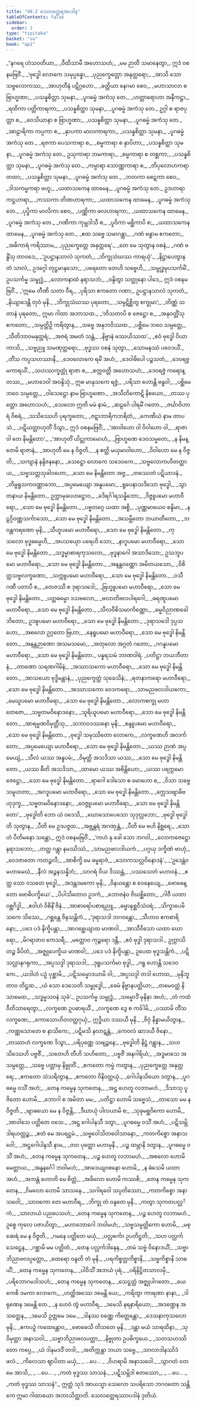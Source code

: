```yaml
---
title: "40.2 သေလတ္ထေရအပဒါန"
tableOfContents: false
sidebar:
  order: 3
type: "tipitaka"
basket: "su"
book: "ap1"
---
```



<DynamicBreadcrumb />

<Division number="208" book="ap1">

<Paragraph number="4507" type="verses" book="ap1">
_“နဂရေ ဟံသဝတိယာ,_  
_ဝီထိသာမီ အဟောသဟံ;_  
_မမ ဉာတီ သမာနေတွာ,_  
ဣဒံ ဝစနမဗြဝိံ._  

</Paragraph>

</Division>
<Division number="209" book="ap1">

<Paragraph number="4508" type="verses" book="ap1">
_‘ဗုဒ္ဓေါ လောကေ သမုပ္ပန္နော,_  
_ပုညက္ခေတ္တော အနုတ္တရော;_  
_အာသိ သော သဗ္ဗလောကဿ,_  
_အာဟုတီနံ ပဋိဂ္ဂဟော._  

</Paragraph>

</Division>
<Division number="210" book="ap1">

<Paragraph number="4509" type="verses" book="ap1">
_ခတ္တိယာ နေဂမာ စေဝ,_  
_မဟာသာလာ စ ဗြာဟ္မဏာ;_  
_ပသန္နစိတ္တာ သုမနာ,_  
_ပူဂဓမ္မံ အကံသု တေ._  

</Paragraph>

</Division>
<Division number="211" book="ap1">

<Paragraph number="4510" type="verses" book="ap1">
_ဟတ္ထာရောဟာ အနီကဋ္ဌာ,_  
_ရထိကာ ပတ္တိကာရကာ;_  
_ပသန္နစိတ္တာ သုမနာ,_  
_ပူဂဓမ္မံ အကံသု တေ._  

</Paragraph>

</Division>
<Division number="212" book="ap1">

<Paragraph number="4511" type="verses" book="ap1">
ဥဂ္ဂါ စ ရာဇပုတ္တာ စ,_  
_ဝေသိယာနာ စ ဗြာဟ္မဏာ;_  
_ပသန္နစိတ္တာ သုမနာ,_  
_ပူဂဓမ္မံ အကံသု တေ._  

</Paragraph>

</Division>
<Division number="213" book="ap1">

<Paragraph number="4512" type="verses" book="ap1">
_အာဠာရိကာ ကပ္ပကာ စ,_  
_နှာပကာ မာလကာရကာ;_  
_ပသန္နစိတ္တာ သုမနာ,_  
_ပူဂဓမ္မံ အကံသု တေ._  

</Paragraph>

</Division>
<Division number="214" book="ap1">

<Paragraph number="4513" type="verses" book="ap1">
_ရဇကာ ပေသကာရာ စ,_  
_စမ္မကာရာ စ နှာပိတာ;_  
_ပသန္နစိတ္တာ သုမနာ,_  
_ပူဂဓမ္မံ အကံသု တေ._  

</Paragraph>

</Division>
<Division number="215" book="ap1">

<Paragraph number="4514" type="verses" book="ap1">
ဥသုကာရာ ဘမကာရာ,_  
_စမ္မကာရာ စ တစ္ဆကာ;_  
_ပသန္နစိတ္တာ သုမနာ,_  
_ပူဂဓမ္မံ အကံသု တေ._  

</Paragraph>

</Division>
<Division number="216" book="ap1">

<Paragraph number="4515" type="verses" book="ap1">
_ကမ္မာရာ သောဏ္ဏကာရာ စ,_  
_တိပုလောဟကရာ တထာ;_  
_ပသန္နစိတ္တာ သုမနာ,_  
_ပူဂဓမ္မံ အကံသု တေ._  

</Paragraph>

</Division>
<Division number="217" book="ap1">

<Paragraph number="4516" type="verses" book="ap1">
_ဘတကာ စေဋကာ စေဝ,_  
_ဒါသကမ္မကရာ ဗဟူ;_  
_ယထာသကေန ထာမေန,_  
_ပူဂဓမ္မံ အကံသု တေ._  

</Paragraph>

</Division>
<Division number="218" book="ap1">

<Paragraph number="4517" type="verses" book="ap1">
ဥဒဟာရာ ကဋ္ဌဟာရာ,_  
_ကဿကာ တိဏဟာရကာ;_  
_ယထာသကေန ထာမေန,_  
_ပူဂဓမ္မံ အကံသု တေ._  

</Paragraph>

</Division>
<Division number="219" book="ap1">

<Paragraph number="4518" type="verses" book="ap1">
_ပုပ္ဖိကာ မာလိကာ စေဝ,_  
_ပဏ္ဏိကာ ဖလဟာရကာ;_  
_ယထာသကေန ထာမေန,_  
_ပူဂဓမ္မံ အကံသု တေ._  

</Paragraph>

</Division>
<Division number="220" book="ap1">

<Paragraph number="4519" type="verses" book="ap1">
_ဂဏိကာ ကုမ္ဘဒါသီ စ,_  
_ပူဝိကာ မစ္ဆိကာပိ စ;_  
_ယထာသကေန ထာမေန,_  
_ပူဂဓမ္မံ အကံသု တေ._  

</Paragraph>

</Division>
<Division number="221" book="ap1">

<Paragraph number="4520" type="verses" book="ap1">
_ဧထ သဗ္ဗေ သမာဂန္တွာ,_  
_ဂဏံ ဗန္ဓာမ ဧကတော;_  
_အဓိကာရံ ကရိဿာမ,_  
_ပုညက္ခေတ္တေ အနုတ္တရေ’._  

</Paragraph>

</Division>
<Division number="222" book="ap1">

<Paragraph number="4521" type="verses" book="ap1">
_တေ မေ သုတွာန ဝစနံ,_  
_ဂဏံ ဗန္ဓိံသု တာဝဒေ;_  
_‘ဥပဋ္ဌာနသာလံ သုကတံ,_  
_ဘိက္ခုသံဃဿ ကာရယုံ’._  

</Paragraph>

</Division>
<Division number="223" book="ap1">

<Paragraph number="4522" type="verses" book="ap1">
_နိဋ္ဌာပေတွာန တံ သာလံ,_  
ဥဒဂ္ဂေါ တုဋ္ဌမာနသော;_  
_ပရေတော တေဟိ သဗ္ဗေဟိ,_  
_သမ္ဗုဒ္ဓမုပသင်္ကမိံ._  

</Paragraph>

</Division>
<Division number="224" book="ap1">

<Paragraph number="4523" book="ap1">
ဥပသင်္ကမ္မ သမ္ဗုဒ္ဓံ,_  
_လောကနာထံ နရာသဘံ;_  
_ဝန္ဒိတွာ သတ္ထုနော ပါဒေ,_  
ဣဒံ ဝစနမဗြဝိံ._  

</Paragraph>

</Division>
<Division number="225" book="ap1">

<Paragraph number="4524" type="verses" book="ap1">
_‘ဣမေ တီဏိ သတာ ဝီရ,_  
_ပုရိသာ ဧကတော ဂဏာ;_  
ဥပဋ္ဌာနသာလံ သုကတံ,_  
_နိယျာဒေန္တိ တုဝံ မုနိ._  

</Paragraph>

</Division>
<Division number="226" book="ap1">

<Paragraph number="4525" type="verses" book="ap1">
_ဘိက္ခုသံဃဿ ပုရတော,_  
_သမ္ပဋိစ္ဆိတွ စက္ခုမာ’;_  
_တိဏ္ဏံ သတာနံ ပုရတော,_  
ဣမာ ဂါထာ အဘာသထ._  

</Paragraph>

</Division>
<Division number="227" book="ap1">

<Paragraph number="4526" type="verses" book="ap1">
_‘တိသတာပိ စ ဇေဋ္ဌော စ,_  
_အနုဝတ္တိံသု ဧကတော;_  
_သမ္ပတ္တိဉှိ ကရိတွာန,_  
_သဗ္ဗေ အနုဘဝိဿထ._  

</Paragraph>

</Division>
<Division number="228" book="ap1">

<Paragraph number="4527" type="verses" book="ap1">
_ပစ္ဆိမေ ဘဝေ သမ္ပတ္တေ,_  
_သီတိဘာဝမနုတ္တရံ;_  
_အဇရံ အမတံ သန္တံ,_  
_နိဗ္ဗာနံ ဖဿယိဿထ’._  

</Paragraph>

</Division>
<Division number="229" book="ap1">

<Paragraph number="4528" type="verses" book="ap1">
_ဧဝံ ဗုဒ္ဓေါ ဝိယာကာသိ,_  
_သဗ္ဗညူ သမဏုတ္တရော;_  
_ဗုဒ္ဓဿ ဝစနံ သုတွာ,_  
_သောမနဿံ ပဝေဒယိံ._  

</Paragraph>

</Division>
<Division number="230" book="ap1">

<Paragraph number="4529" type="verses" book="ap1">
_တိံသ ကပ္ပသဟဿာနိ,_  
_ဒေဝလောကေ ရမိံ အဟံ;_  
_ဒေဝါဓိပေါ ပဉ္စသတံ,_  
_ဒေဝရဇ္ဇမကာရယိံ._  

</Paragraph>

</Division>
<Division number="231" book="ap1">

<Paragraph number="4530" type="verses" book="ap1">
_သဟဿက္ခတ္တုံ ရာဇာ စ,_  
_စက္ကဝတ္တီ အဟောသဟံ;_  
_ဒေဝရဇ္ဇံ ကရောန္တဿ,_  
_မဟာဒေဝါ အဝန္ဒိသုံ._  

</Paragraph>

</Division>
<Division number="232" book="ap1">

<Paragraph number="4531" type="verses" book="ap1">
ဣဓ မာနုသကေ ရဇ္ဇံ,_  
_ပရိသာ ဟောန္တိ ဗန္ဓဝါ;_  
_ပစ္ဆိမေ ဘဝေ သမ္ပတ္တေ,_  
_ဝါသေဋ္ဌော နာမ ဗြာဟ္မဏော._  

</Paragraph>

</Division>
<Division number="233" book="ap1">

<Paragraph number="4532" type="verses" book="ap1">
_အသီတိကောဋိ နိစယော,_  
_တဿ ပုတ္တော အဟောသဟံ;_  
_သေလော ဣတိ မမံ နာမံ,_  
_ဆဠင်္ဂေ ပါရမိံ ဂတော._  

</Paragraph>

</Division>
<Division number="234" book="ap1">

<Paragraph number="4533" type="verses" book="ap1">
_ဇင်္ဃာဝိဟာရံ ဝိစရံ,_  
_သသိဿေဟိ ပုရက္ခတော;_  
_ဇဋာဘာရိကဘရိတံ,_  
_ကေဏိယံ နာမ တာပသံ._  

</Paragraph>

</Division>
<Division number="235" book="ap1">

<Paragraph number="4534" type="verses" book="ap1">
_ပဋိယတ္တာဟုတိံ ဒိသွာ,_  
ဣဒံ ဝစနမဗြဝိံ;_  
_‘အာဝါဟော ဝါ ဝိဝါဟော ဝါ,_  
_ရာဇာ ဝါ တေ နိမန္တိတော’._  

</Paragraph>

</Division>
<Division number="236" book="ap1">

<Paragraph number="4535" type="verses" book="ap1">
_‘အာဟုတိံ ယိဋ္ဌုကာမောဟံ,_  
_ဗြာဟ္မဏေ ဒေဝသမ္မတေ;_  
_န နိမန္တေမိ ရာဇာနံ,_  
_အာဟုတီ မေ န ဝိဇ္ဇတိ._  

</Paragraph>

</Division>
<Division number="237" book="ap1">

<Paragraph number="4536" type="verses" book="ap1">
_န စတ္ထိ မယှမာဝါဟော,_  
_ဝိဝါဟော မေ န ဝိဇ္ဇတိ;_  
_သကျာနံ နန္ဒိဇနနော,_  
_သေဋ္ဌော လောကေ သဒေဝကေ._  

</Paragraph>

</Division>
<Division number="238" book="ap1">

<Paragraph number="4537" type="verses" book="ap1">
_သဗ္ဗလောကဟိတတ္ထာယ,_  
_သဗ္ဗသတ္တသုခါဝဟော;_  
_သော မေ နိမန္တိတော အဇ္ဇ,_  
_တဿေတံ ပဋိယာဒနံ._  

</Paragraph>

</Division>
<Division number="239" book="ap1">

<Paragraph number="4538" type="verses" book="ap1">
_တိမ္ဗရူသကဝဏ္ဏာဘော,_  
_အပ္ပမေယျော အနူပမော;_  
_ရူပေနာသဒိသော ဗုဒ္ဓေါ,_  
_သွာတနာယ နိမန္တိတော._  

</Paragraph>

</Division>
<Division number="240" book="ap1">

<Paragraph number="4539" type="verses" book="ap1">
ဥက္ကာမုခပဟဋ္ဌောဝ,_  
_ခဒိရင်္ဂါရသန္နိဘော;_  
_ဝိဇ္ဇူပမော မဟာဝီရော,_  
_သော မေ ဗုဒ္ဓေါ နိမန္တိတော._  

</Paragraph>

</Division>
<Division number="241" book="ap1">

<Paragraph number="4540" type="verses" book="ap1">
_ပဗ္ဗတဂ္ဂေ ယထာ အစ္စိ,_  
_ပုဏ္ဏမာယေဝ စန္ဒိမာ;_  
_နဠဂ္ဂိဝဏ္ဏသင်္ကာသော,_  
_သော မေ ဗုဒ္ဓေါ နိမန္တိတော._  

</Paragraph>

</Division>
<Division number="242" book="ap1">

<Paragraph number="4541" type="verses" book="ap1">
_အသမ္ဘီတော ဘယာတီတော,_  
_ဘဝန္တကရဏော မုနိ;_  
_သီဟူပမော မဟာဝီရော,_  
_သော မေ ဗုဒ္ဓေါ နိမန္တိတော._  

</Paragraph>

</Division>
<Division number="243" book="ap1">

<Paragraph number="4542" type="verses" book="ap1">
_ကုသလော ဗုဒ္ဓဓမ္မေဟိ,_  
_အပသယှော ပရေဟိ သော;_  
_နာဂူပမော မဟာဝီရော,_  
_သော မေ ဗုဒ္ဓေါ နိမန္တိတော._  

</Paragraph>

</Division>
<Division number="244" book="ap1">

<Paragraph number="4543" type="verses" book="ap1">
_သဒ္ဓမ္မာစာရကုသလော,_  
_ဗုဒ္ဓနာဂေါ အသာဒိသော;_  
ဥသဘူပမော မဟာဝီရော,_  
_သော မေ ဗုဒ္ဓေါ နိမန္တိတော._  

</Paragraph>

</Division>
<Division number="245" book="ap1">

<Paragraph number="4544" type="verses" book="ap1">
_အနန္တဝဏ္ဏော အမိတယသော,_  
_ဝိစိတ္တသဗ္ဗလက္ခဏော;_  
_သက္ကူပမော မဟာဝီရော,_  
_သော မေ ဗုဒ္ဓေါ နိမန္တိတော._  

</Paragraph>

</Division>
<Division number="246" book="ap1">

<Paragraph number="4545" type="verses" book="ap1">
_ဝသီ ဂဏီ ပတာပီ စ,_  
_တေဇဿီ စ ဒုရာသဒေါ;_  
_ဗြဟ္မူပမော မဟာဝီရော,_  
_သော မေ ဗုဒ္ဓေါ နိမန္တိတော._  

</Paragraph>

</Division>
<Division number="247" book="ap1">

<Paragraph number="4546" type="verses" book="ap1">
_ပတ္တဓမ္မော ဒသဗလော,_  
_ဗလာတိဗလပါရဂေါ;_  
_ဓရဏူပမော မဟာဝီရော,_  
_သော မေ ဗုဒ္ဓေါ နိမန္တိတော._  

</Paragraph>

</Division>
<Division number="248" book="ap1">

<Paragraph number="4547" type="verses" book="ap1">
_သီလဝီစိသမာကိဏ္ဏော,_  
_ဓမ္မဝိညာဏခေါဘိတော;_  
ဥဒဓူပမော မဟာဝီရော,_  
_သော မေ ဗုဒ္ဓေါ နိမန္တိတော._  

</Paragraph>

</Division>
<Division number="249" book="ap1">

<Paragraph number="4548" type="verses" book="ap1">
_ဒုရာသဒေါ ဒုပ္ပသဟော,_  
_အစလော ဥဂ္ဂတော ဗြဟာ;_  
_နေရူပမော မဟာဝီရော,_  
_သော မေ ဗုဒ္ဓေါ နိမန္တိတော._  

</Paragraph>

</Division>
<Division number="250" book="ap1">

<Paragraph number="4549" type="verses" book="ap1">
_အနန္တဉာဏော အသမသမော,_  
_အတုလော အဂ္ဂတံ ဂတော;_  
_ဂဂနူပမော မဟာဝီရော,_  
_သော မေ ဗုဒ္ဓေါ နိမန္တိတော._  


</Paragraph>
</Division>

<Paragraph number="4550" type="center" book="ap1">
ပန္နရသမံ ဘာဏဝါရံ.


</Paragraph>

<Division number="251" book="ap1">

<Paragraph number="4551" type="verses" book="ap1">
_ပတိဋ္ဌာ ဘယဘီတာနံ,_  
_တာဏော သရဏဂါမိနံ;_  
_အဿာသကော မဟာဝီရော,_  
_သော မေ ဗုဒ္ဓေါ နိမန္တိတော._  

</Paragraph>

</Division>
<Division number="252" book="ap1">

<Paragraph number="4552" type="verses" book="ap1">
_အာသယော ဗုဒ္ဓိမန္တာနံ,_  
_ပုညက္ခေတ္တံ သုခေသိနံ;_  
_ရတနာကရော မဟာဝီရော,_  
_သော မေ ဗုဒ္ဓေါ နိမန္တိတော._  

</Paragraph>

</Division>
<Division number="253" book="ap1">

<Paragraph number="4553" type="verses" book="ap1">
_အဿာသကော ဝေဒကရော,_  
_သာမညဖလဒါယကော;_  
_မေဃူပမော မဟာဝီရော,_  
_သော မေ ဗုဒ္ဓေါ နိမန္တိတော._  

</Paragraph>

</Division>
<Division number="254" book="ap1">

<Paragraph number="4554" type="verses" book="ap1">
_လောကစက္ခု မဟာတေဇော,_  
_သဗ္ဗတမဝိနောဒနော;_  
_သူရိယူပမော မဟာဝီရော,_  
_သော မေ ဗုဒ္ဓေါ နိမန္တိတော._  

</Paragraph>

</Division>
<Division number="255" book="ap1">

<Paragraph number="4555" type="verses" book="ap1">
_အာရမ္မဏဝိမုတ္တီသု,_  
_သဘာဝဒဿနော မုနိ;_  
_စန္ဒူပမော မဟာဝီရော,_  
_သော မေ ဗုဒ္ဓေါ နိမန္တိတော._  

</Paragraph>

</Division>
<Division number="256" book="ap1">

<Paragraph number="4556" type="verses" book="ap1">
_ဗုဒ္ဓေါ သမုဿိတော လောကေ,_  
_လက္ခဏေဟိ အလင်္ကတော;_  
_အပ္ပမေယျော မဟာဝီရော,_  
_သော မေ ဗုဒ္ဓေါ နိမန္တိတော._  

</Paragraph>

</Division>
<Division number="257" book="ap1">

<Paragraph number="4557" type="verses" book="ap1">
_ယဿ ဉာဏံ အပ္ပမေယျံ,_  
_သီလံ ယဿ အနူပမံ;_  
_ဝိမုတ္တိ အသဒိသာ ယဿ,_  
_သော မေ ဗုဒ္ဓေါ နိမန္တိတော._  

</Paragraph>

</Division>
<Division number="258" book="ap1">

<Paragraph number="4558" type="verses" book="ap1">
_ယဿ ဓီတိ အသဒိသာ,_  
_ထာမော ယဿ အစိန္တိယော;_  
_ယဿ ပရက္ကမော ဇေဋ္ဌော,_  
_သော မေ ဗုဒ္ဓေါ နိမန္တိတော._  

</Paragraph>

</Division>
<Division number="259" book="ap1">

<Paragraph number="4559" type="verses" book="ap1">
_ရာဂေါ ဒေါသော စ မောဟော စ,_  
_ဝိသာ သဗ္ဗေ သမူဟတာ;_  
_အဂဒူပမော မဟာဝီရော,_  
_သော မေ ဗုဒ္ဓေါ နိမန္တိတော._  

</Paragraph>

</Division>
<Division number="260" book="ap1">

<Paragraph number="4560" type="verses" book="ap1">
_က္လေသဗျာဓိဗဟုဒုက္ခ,_  
_သဗ္ဗတမဝိနောဒနော;_  
_ဝေဇ္ဇူပမော မဟာဝီရော,_  
_သော မေ ဗုဒ္ဓေါ နိမန္တိတော’._  

</Paragraph>

</Division>
<Division number="261" book="ap1">

<Paragraph number="4561" type="verses" book="ap1">
_ဗုဒ္ဓေါတိ ဘော ယံ ဝဒေသိ,_  
_ဃောသောပေသော သုဒုလ္လဘော;_  
_ဗုဒ္ဓေါ ဗုဒ္ဓေါတိ သုတွာန,_  
_ပီတိ မေ ဥဒပဇ္ဇထ._  

</Paragraph>

</Division>
<Division number="262" book="ap1">

<Paragraph number="4562" type="verses" book="ap1">
_အဗ္ဘန္တရံ အဂဏှန္တံ,_  
_ပီတိ မေ ဗဟိ နိစ္ဆရေ;_  
_သောဟံ ပီတိမနော သန္တော,_  
ဣဒံ ဝစနမဗြဝိံ._  

</Paragraph>

</Division>
<Division number="263" book="ap1">

<Paragraph number="4563" type="verses" book="ap1">
_‘ကဟံ နု ခေါ သော ဘဂဝါ,_  
_လောကဇေဋ္ဌော နရာသဘော;_  
_တတ္ထ ဂန္တွာ နမဿိဿံ,_  
_သာမညဖလဒါယကံ._  

</Paragraph>

</Division>
<Division number="264" book="ap1">

<Paragraph number="4564" type="verses" book="ap1">
_ပဂ္ဂယှ ဒက္ခိဏံ ဗာဟုံ,_  
_ဝေဒဇာတော ကတဉ္ဇလီ;_  
_အာစိက္ခိ မေ ဓမ္မရာဇံ,_  
_သောကသလ္လဝိနောဒနံ’._  

</Paragraph>

</Division>
<Division number="265" book="ap1">

<Paragraph number="4565" type="verses" book="ap1">
_‘ဥဒေန္တံဝ မဟာမေဃံ,_  
_နီလံ အဉ္ဇနသန္နိဘံ;_  
_သာဂရံ ဝိယ ဒိဿန္တံ,_  
_ပဿသေတံ မဟာဝနံ._  

</Paragraph>

</Division>
<Division number="266" book="ap1">

<Paragraph number="4566" type="verses" book="ap1">
_ဧတ္ထ သော ဝသတေ ဗုဒ္ဓေါ,_  
_အဒန္တဒမကော မုနိ;_  
_ဝိနယန္တော စ ဝေနေယျေ,_  
_ဗောဓေန္တော ဗောဓိပက္ခိယေ’._  

</Paragraph>

</Division>
<Division number="267" book="ap1">

<Paragraph number="4567" type="verses" book="ap1">
_ပိပါသိတောဝ ဥဒကံ,_  
_ဘောဇနံဝ ဇိဃစ္ဆိတော;_  
_ဂါဝီ ယထာ ဝစ္ဆဂိဒ္ဓါ,_  
_ဧဝါဟံ ဝိစိနိံ ဇိနံ._  

</Paragraph>

</Division>
<Division number="268" book="ap1">

<Paragraph number="4568" type="verses" book="ap1">
_အာစာရော်ပစာရညူ,_  
_ဓမ္မာနုစ္ဆဝိသံဝရံ;_  
_သိက္ခာပေမိ သကေ သိဿေ,_  
_ဂစ္ဆန္တေ ဇိနသန္တိကံ._  

</Paragraph>

</Division>
<Division number="269" book="ap1">

<Paragraph number="4569" type="verses" book="ap1">
_‘ဒုရာသဒါ ဘဂဝန္တော,_  
_သီဟာဝ ဧကစာရိနော;_  
_ပဒေ ပဒံ နိက္ခိပန္တာ,_  
_အာဂစ္ဆေယျာထ မာဏဝါ._  

</Paragraph>

</Division>
<Division number="270" book="ap1">

<Paragraph number="4570" type="verses" book="ap1">
_အာသီဝိသော ယထာ ဃောရော,_  
_မိဂရာဇာဝ ကေသရီ;_  
_မတ္တောဝ ကုဉ္ဇရော ဒန္တီ,_  
_ဧဝံ ဗုဒ္ဓါ ဒုရာသဒါ._  

</Paragraph>

</Division>
<Division number="271" book="ap1">

<Paragraph number="4571" book="ap1">
ဥက္ကာသိတဉ္စ ခိပိတံ,_  
_အဇ္ဈုပေက္ခိယ မာဏဝါ;_  
_ပဒေ ပဒံ နိက္ခိပန္တာ,_  
ဥပေထ ဗုဒ္ဓသန္တိကံ._  

</Paragraph>

</Division>
<Division number="272" book="ap1">

<Paragraph number="4572" type="verses" book="ap1">
_ပဋိသလ္လာနဂရုကာ,_  
_အပ္ပသဒ္ဒါ ဒုရာသဒါ;_  
_ဒုရူပသင်္ကမာ ဗုဒ္ဓါ,_  
_ဂရူ ဟောန္တိ သဒေဝကေ._  

</Paragraph>

</Division>
<Division number="273" book="ap1">

<Paragraph number="4573" type="verses" book="ap1">
_ယဒါဟံ ပဉှံ ပုစ္ဆာမိ,_  
_ပဋိသမ္မောဒယာမိ ဝါ;_  
_အပ္ပသဒ္ဒါ တဒါ ဟောထ,_  
_မုနိဘူတာဝ တိဋ္ဌထ._  

</Paragraph>

</Division>
<Division number="274" book="ap1">

<Paragraph number="4574" type="verses" book="ap1">
_ယံ သော ဒေသေတိ သမ္ဗုဒ္ဓေါ,_  
_ခေမံ နိဗ္ဗာနပတ္တိယာ;_  
_တမေဝတ္ထံ နိသာမေထ,_  
_သဒ္ဓမ္မသဝနံ သုခံ’._  

</Paragraph>

</Division>
<Division number="275" book="ap1">

<Paragraph number="4575" type="verses" book="ap1">
ဥပသင်္ကမ္မ သမ္ဗုဒ္ဓံ,_  
_သမ္မောဒိံ မုနိနာ အဟံ;_  
_တံ ကထံ ဝီတိသာရေတွာ,_  
_လက္ခဏေ ဥပဓာရယိံ._  

</Paragraph>

</Division>
<Division number="276" book="ap1">

<Paragraph number="4576" type="verses" book="ap1">
_လက္ခဏေ ဒွေ စ ကင်္ခါမိ,_  
_ပဿာမိ တိံသလက္ခဏေ;_  
_ကောသောဟိတဝတ္ထဂုယှံ,_  
ဣဒ္ဓိယာ ဒဿယီ မုနိ._  

</Paragraph>

</Division>
<Division number="277" book="ap1">

<Paragraph number="4577" type="verses" book="ap1">
_ဇိဝှံ နိန္နာမယိတွာန,_  
_ကဏ္ဏသောတေ စ နာသိကေ;_  
_ပဋိမသိ နလာဋန္တံ,_  
_ကေဝလံ ဆာဒယီ ဇိနော._  

</Paragraph>

</Division>
<Division number="278" book="ap1">

<Paragraph number="4578" type="verses" book="ap1">
_တဿာဟံ လက္ခဏေ ဒိသွာ,_  
_ပရိပုဏ္ဏေ သဗျဉ္ဇနေ;_  
_ဗုဒ္ဓေါတိ နိဋ္ဌံ ဂန္တွာန,_  
_သဟ သိဿေဟိ ပဗ္ဗဇိံ._  

</Paragraph>

</Division>
<Division number="279" book="ap1">

<Paragraph number="4579" type="verses" book="ap1">
_သတေဟိ တီဟိ သဟိတော,_  
_ပဗ္ဗဇိံ အနဂါရိယံ;_  
_အဒ္ဓမာသေ အသမ္ပတ္တေ,_  
_သဗ္ဗေ ပတ္တာမှ နိဗ္ဗုတိံ._  

</Paragraph>

</Division>
<Division number="280" book="ap1">

<Paragraph number="4580" type="verses" book="ap1">
_ဧကတော ကမ္မံ ကတွာန,_  
_ပုညက္ခေတ္တေ အနုတ္တရေ;_  
_ဧကတော သံသရိတွာန,_  
_ဧကတော ဝိနိဝတ္တယုံ._  

</Paragraph>

</Division>
<Division number="281" book="ap1">

<Paragraph number="4581" type="verses" book="ap1">
_ဂေါပါနသိယော ဒတွာန,_  
_ပူဂဓမ္မေ ဝသိံ အဟံ;_  
_တေန ကမ္မေန သုကတေန,_  
_အဋ္ဌ ဟေတူ လဘာမဟံ._  

</Paragraph>

</Division>
<Division number="282" book="ap1">

<Paragraph number="4582" type="verses" book="ap1">
_ဒိသာသု ပူဇိတော ဟောမိ,_  
_ဘောဂါ စ အမိတာ မမ;_  
_ပတိဋ္ဌာ ဟောမိ သဗ္ဗေသံ,_  
_တာသော မမ န ဝိဇ္ဇတိ._  

</Paragraph>

</Division>
<Division number="283" book="ap1">

<Paragraph number="4583" type="verses" book="ap1">
_ဗျာဓယော မေ န ဝိဇ္ဇန္တိ,_  
_ဒီဃာယုံ ပါလယာမိ စ;_  
_သုခုမစ္ဆဝိကော ဟောမိ,_  
_အာဝါသေ ပတ္ထိတေ ဝသေ._  

</Paragraph>

</Division>
<Division number="284" book="ap1">

<Paragraph number="4584" type="verses" book="ap1">
_အဋ္ဌ ဂေါပါနသီ ဒတွာ,_  
_ပူဂဓမ္မေ ဝသိံ အဟံ;_  
_ပဋိသမ္ဘိဒါရဟတ္တဉ္စ,_  
_ဧတံ မေ အပရဋ္ဌမံ._  

</Paragraph>

</Division>
<Division number="285" book="ap1">

<Paragraph number="4585" type="verses" book="ap1">
_သဗ္ဗဝေါသိတဝေါသာနော,_  
_ကတကိစ္စော အနာသဝေါ;_  
_အဋ္ဌဂေါပါနသီ နာမ,_  
_တဝ ပုတ္တော မဟာမုနိ._  

</Paragraph>

</Division>
<Division number="286" book="ap1">

<Paragraph number="4586" type="verses" book="ap1">
_ပဉ္စ ထမ္ဘာနိ ဒတွာန,_  
_ပူဂဓမ္မေ ဝသိံ အဟံ;_  
_တေန ကမ္မေန သုကတေန,_  
_ပဉ္စ ဟေတူ လဘာမဟံ._  

</Paragraph>

</Division>
<Division number="287" book="ap1">

<Paragraph number="4587" type="verses" book="ap1">
_အစလော ဟောမိ မေတ္တာယ,_  
_အနူနင်္ဂေါ ဘဝါမဟံ;_  
_အာဒေယျဝစနော ဟောမိ,_  
_န ဓံသေမိ ယထာ အဟံ._  

</Paragraph>

</Division>
<Division number="288" book="ap1">

<Paragraph number="4588" type="verses" book="ap1">
_အဘန္တံ ဟောတိ မေ စိတ္တံ,_  
_အခိလော ဟောမိ ကဿစိ;_  
_တေန ကမ္မေန သုကတေန,_  
_ဝိမလော ဟောမိ သာသနေ._  

</Paragraph>

</Division>
<Division number="289" book="ap1">

<Paragraph number="4589" type="verses" book="ap1">
_သဂါရဝေါ သပ္ပတိဿော,_  
_ကတကိစ္စော အနာသဝေါ;_  
_သာဝကော တေ မဟာဝီရ,_  
_ဘိက္ခု တံ ဝန္ဒတေ မုနိ._  

</Paragraph>

</Division>
<Division number="290" book="ap1">

<Paragraph number="4590" type="verses" book="ap1">
_ကတွာ သုကတပလ္လင်္ကံ,_  
_သာလာယံ ပညပေသဟံ;_  
_တေန ကမ္မေန သုကတေန,_  
_ပဉ္စ ဟေတူ လဘာမဟံ._  

</Paragraph>

</Division>
<Division number="291" book="ap1">

<Paragraph number="4591" type="verses" book="ap1">
ဥစ္စေ ကုလေ ပဇာယိတွာ,_  
_မဟာဘောဂေါ ဘဝါမဟံ;_  
_သဗ္ဗသမ္ပတ္တိကော ဟောမိ,_  
_မစ္ဆေရံ မေ န ဝိဇ္ဇတိ._  

</Paragraph>

</Division>
<Division number="292" book="ap1">

<Paragraph number="4592" type="verses" book="ap1">
_ဂမနေ ပတ္ထိတေ မယှံ,_  
_ပလ္လင်္ကော ဥပတိဋ္ဌတိ;_  
_သဟ ပလ္လင်္ကသေဋ္ဌေန,_  
_ဂစ္ဆာမိ မမ ပတ္ထိတံ._  

</Paragraph>

</Division>
<Division number="293" book="ap1">

<Paragraph number="4593" type="verses" book="ap1">
_တေန ပလ္လင်္ကဒါနေန,_  
_တမံ သဗ္ဗံ ဝိနောဒယိံ;_  
_သဗ္ဗာဘိညာဗလပ္ပတ္တော,_  
_ထေရော ဝန္ဒတိ တံ မုနိ._  

</Paragraph>

</Division>
<Division number="294" book="ap1">

<Paragraph number="4594" type="verses" book="ap1">
_ပရကိစ္စတ္တကိစ္စာနိ,_  
_သဗ္ဗကိစ္စာနိ သာဓယိံ;_  
_တေန ကမ္မေန သုကတေန,_  
_ပါဝိသိံ အဘယံ ပုရံ._  

</Paragraph>

</Division>
<Division number="295" book="ap1">

<Paragraph number="4595" type="verses" book="ap1">
_ပရိနိဋ္ဌိတသာလမှိ,_  
_ပရိဘောဂမဒါသဟံ;_  
_တေန ကမ္မေန သုကတေန,_  
_သေဋ္ဌတ္တံ အဇ္ဈုပါဂတော._  

</Paragraph>

</Division>
<Division number="296" book="ap1">

<Paragraph number="4596" type="verses" book="ap1">
_ယေ ကေစိ ဒမကာ လောကေ,_  
_ဟတ္ထိအဿေ ဒမေန္တိ ယေ;_  
_ကရိတွာ ကာရဏာ နာနာ,_  
_ဒါရုဏေန ဒမေန္တိ တေ._  

</Paragraph>

</Division>
<Division number="297" book="ap1">

<Paragraph number="4597" type="verses" book="ap1">
_န ဟေဝံ တွံ မဟာဝီရ,_  
_ဒမေသိ နရနာရိယော;_  
_အဒဏ္ဍေန အသတ္ထေန,_  
_ဒမေသိ ဥတ္တမေ ဒမေ._  

</Paragraph>

</Division>
<Division number="298" book="ap1">

<Paragraph number="4598" type="verses" book="ap1">
_ဒါနဿ ဝဏ္ဏေ ကိတ္တေန္တော,_  
_ဒေသနာကုသလော မုနိ;_  
_ဧကပဉှံ ကထေန္တောဝ,_  
_ဗောဓေသိ တိသတေ မုနိ._  

</Paragraph>

</Division>
<Division number="299" book="ap1">

<Paragraph number="4599" type="verses" book="ap1">
_ဒန္တာ မယံ သာရထိနာ,_  
_သုဝိမုတ္တာ အနာသဝါ;_  
_သဗ္ဗာဘိညာဗလပတ္တာ,_  
_နိဗ္ဗုတာ ဥပဓိက္ခယေ._  

</Paragraph>

</Division>
<Division number="300" book="ap1">

<Paragraph number="4600" type="verses" book="ap1">
_သတသဟဿိတော ကပ္ပေ,_  
_ယံ ဒါနမဒဒိံ တဒါ;_  
_အတိက္ကန္တာ ဘယာ သဗ္ဗေ,_  
_သာလာဒါနဿိဒံ ဖလံ._  

</Paragraph>

</Division>
<Division number="301" book="ap1">

<Paragraph number="4601" type="verses" book="ap1">
_ကိလေသာ ဈာပိတာ မယှံ,_  
_ …ပေ… _  
_ဝိဟရာမိ အနာသဝေါ._  

</Paragraph>

</Division>
<Division number="302" book="ap1">

<Paragraph number="4602" type="verses" book="ap1">
_သွာဂတံ ဝတ မေ အာသိ,_  
_ …ပေ… _  
_ကတံ ဗုဒ္ဓဿ သာသနံ._  

</Paragraph>

</Division>
<Division number="303" book="ap1">

<Paragraph number="4603" type="verses" book="ap1">
_ပဋိသမ္ဘိဒါ စတဿော,_  
_ …ပေ… _  
_ကတံ ဗုဒ္ဓဿ သာသနံ”._  

</Paragraph>

<Paragraph number="4604" book="ap1">
ဣတ္ထံ သုဒံ အာယသ္မာ သေလော သပရိသော ဘဂဝတော သန္တိကေ ဣမာ ဂါထာယော အဘာသိတ္ထာတိ.

</Paragraph>
</Division>

<Paragraph number="4605" type="center" book="ap1">
သေလတ္ထေရဿာပဒါနံ ဒုတိယံ.
</Paragraph>